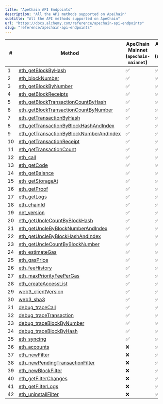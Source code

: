 ```yaml
---
title: "ApeChain API Endpoints"
description: "All the API methods supported on ApeChain"
subtitle: "All the API methods supported on ApeChain"
url: "https://docs.alchemy.com/reference/apechain-api-endpoints"
slug: "reference/apechain-api-endpoints"
---
```


| #  | Method                                                                                         | **ApeChain Mainnet (`apechain-mainnet`)** | **ApeChain Curtis (`apechain-curtis`)** |
| -- | ---------------------------------------------------------------------------------------------- | ----------------------------------------- | --------------------------------------- |
| 1  | [eth\_getBlockByHash](/reference/eth-getblockbyhash)                                           | ✅                                         | ✅                                       |
| 2  | [eth\_blockNumber](/reference/eth-blocknumber)                                                 | ✅                                         | ✅                                       |
| 3  | [eth\_getBlockByNumber](/reference/eth-getblockbynumber)                                       | ✅                                         | ✅                                       |
| 4  | [eth\_getBlockReceipts](/reference/eth-getblockreceipts)                                       | ✅                                         | ✅                                       |
| 5  | [eth\_getBlockTransactionCountByHash](/reference/eth-getblocktransactioncountbyhash)           | ✅                                         | ✅                                       |
| 6  | [eth\_getBlockTransactionCountByNumber](/reference/eth-getblocktransactioncountbynumber)       | ✅                                         | ✅                                       |
| 7  | [eth\_getTransactionByHash](/reference/eth-gettransactionbyhash)                               | ✅                                         | ✅                                       |
| 8  | [eth\_getTransactionByBlockHashAndIndex](/reference/eth-gettransactionbyblockhashandindex)     | ✅                                         | ✅                                       |
| 9  | [eth\_getTransactionByBlockNumberAndIndex](/reference/eth-gettransactionbyblocknumberandindex) | ✅                                         | ✅                                       |
| 10 | [eth\_getTransactionReceipt](/reference/eth-gettransactionreceipt)                             | ✅                                         | ✅                                       |
| 11 | [eth\_getTransactionCount](/reference/eth-gettransactioncount)                                 | ✅                                         | ✅                                       |
| 12 | [eth\_call](/reference/eth-call)                                                               | ✅                                         | ✅                                       |
| 13 | [eth\_getCode](/reference/eth-getcode)                                                         | ✅                                         | ✅                                       |
| 14 | [eth\_getBalance](/reference/eth-getbalance)                                                   | ✅                                         | ✅                                       |
| 15 | [eth\_getStorageAt](/reference/eth-getstorageat)                                               | ✅                                         | ✅                                       |
| 16 | [eth\_getProof](/reference/eth-getproof)                                                       | ✅                                         | ✅                                       |
| 17 | [eth\_getLogs](/reference/eth-getlogs)                                                         | ✅                                         | ✅                                       |
| 18 | [eth\_chainId](/reference/eth-chainid)                                                         | ✅                                         | ✅                                       |
| 19 | [net\_version](/reference/net-version)                                                         | ✅                                         | ✅                                       |
| 20 | [eth\_getUncleCountByBlockHash](/reference/eth-getunclecountbyblockhash)                       | ✅                                         | ✅                                       |
| 21 | [eth\_getUncleByBlockNumberAndIndex](/reference/eth-getunclebyblocknumberandindex)             | ✅                                         | ✅                                       |
| 22 | [eth\_getUncleByBlockHashAndIndex](/reference/eth-getunclebyblockhashandindex)                 | ✅                                         | ✅                                       |
| 23 | [eth\_getUncleCountByBlockNumber](/reference/eth-getunclecountbyblocknumber)                   | ✅                                         | ✅                                       |
| 24 | [eth\_estimateGas](/reference/eth-estimategas)                                                 | ✅                                         | ✅                                       |
| 25 | [eth\_gasPrice](/reference/eth-gasprice)                                                       | ✅                                         | ✅                                       |
| 26 | [eth\_feeHistory](/reference/eth-feehistory)                                                   | ✅                                         | ✅                                       |
| 27 | [eth\_maxPriorityFeePerGas](/reference/eth-maxpriorityfeepergas)                               | ✅                                         | ✅                                       |
| 28 | [eth\_createAccessList](/reference/eth-createaccesslist)                                       | ✅                                         | ✅                                       |
| 29 | [web3\_clientVersion](/reference/web3-clientversion)                                           | ✅                                         | ✅                                       |
| 30 | [web3\_sha3](/reference/web3-sha3)                                                             | ✅                                         | ✅                                       |
| 31 | [debug\_traceCall](/reference/debug-tracecall)                                                 | ✅                                         | ✅                                       |
| 32 | [debug\_traceTransaction](/reference/debug-tracetransaction)                                   | ✅                                         | ✅                                       |
| 33 | [debug\_traceBlockByNumber](/reference/debug-traceblockbynumber)                               | ✅                                         | ✅                                       |
| 34 | [debug\_traceBlockByHash](/reference/debug-traceblockbyhash)                                   | ✅                                         | ✅                                       |
| 35 | [eth\_syncing](/reference/eth-syncing)                                                         | ✅                                         | ✅                                       |
| 36 | [eth\_accounts](/reference/eth-accounts)                                                       | ❌                                         | ✅                                       |
| 37 | [eth\_newFilter](/reference/eth-newfilter)                                                     | ❌                                         | ✅                                       |
| 38 | [eth\_newPendingTransactionFilter](/reference/eth-newpendingtransactionfilter)                 | ❌                                         | ✅                                       |
| 39 | [eth\_newBlockFilter](/reference/eth-newblockfilter)                                           | ❌                                         | ✅                                       |
| 40 | [eth\_getFilterChanges](/reference/eth-getfilterchanges)                                       | ❌                                         | ✅                                       |
| 41 | [eth\_getFilterLogs](/reference/eth-getfilterlogs)                                             | ❌                                         | ✅                                       |
| 42 | [eth\_uninstallFilter](/reference/eth-uninstallfilter)                                         | ❌                                         | ✅                                       |
